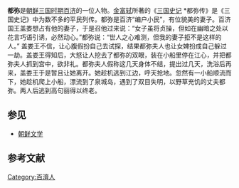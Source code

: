 '''都弥'''是[[朝鲜三国时期|朝鲜三国时期]][[百济|百济]]的一位人物。[[金富轼|金富轼]]所著的《[[三国史记|三国史记]] *都弥传》是《三国史记》中为数不多的平民列传。都弥是百济“编户小民”，有位貌美的妻子。百济国王盖娄想占有他的妻子，于是召他过来说：“女子虽将贞操，但如在幽暗之处以花言巧语引诱，必然动心。”都弥说：“世人之心难测，但我的妻子拒不是这样的人。” 盖娄王不信，让心腹假扮自己去试探，结果都弥夫人也让女婢扮成自己躲过一劫。盖娄王得知后，大怒让人挖去了都弥的双眼，装在小船里停在江心，并把都弥夫人抓到宫中，欲非礼。都弥夫人假称这几天身体不结，提出过几天，洗浴后再来，盖娄王于是暂且让她离开。她趁机逃到江边，呼天抢地。忽然有一小船顺流而下，她趁机爬上小船，漂流到了泉城岛，遇到了双目失明，以野草充饥的丈夫都弥。两人后逃到高句丽得以终老。{{r|韦旭昇|金宽雄|page1=152-153|page2=28-29}}

==参见==
*[[朝鲜文学|朝鲜文学]]

==参考文献==
{{Reflist|refs=
<ref name="韦旭昇">{{cite book |author=韦旭昇著 |coauthors= |title=《韩国文学史》|year=2008年7月 |publisher=北京大学出版社 |location=北京|ISBN=978-7-301-14042-0}}</ref>
<ref name="金宽雄">{{cite book |author=金宽雄|coauthors=金晶银|title=《韩国古代汉文小说史略》 |year=2011年1月|publisher=北京大学出版社 |location=北京|isbn=978-7-301-18103-4}}</ref>
}}

[[Category:百濟人|Category:百濟人]]